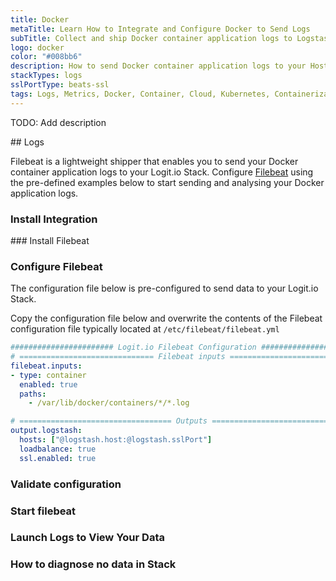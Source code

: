 ```yaml
---
title: Docker
metaTitle: Learn How to Integrate and Configure Docker to Send Logs
subTitle: Collect and ship Docker container application logs to Logstash and Elasticsearch
logo: docker
color: "#008bb6"
description: How to send Docker container application logs to your Hosted ELK Logstash instance. Configure Filebeat to send Docker container logs to your Logit.io Stack.
stackTypes: logs
sslPortType: beats-ssl
tags: Logs, Metrics, Docker, Container, Cloud, Kubernetes, Containerization, Microservices, Hub, Cloud Logs
---
```


TODO: Add description

<Steps>
  ## Logs

  Filebeat is a lightweight shipper that enables you to send your 
  Docker container application logs to your Logit.io Stack. 
  Configure [Filebeat](/integrations/log-management/shippers/filebeat) using the pre-defined 
  examples below to start sending and analysing your Docker application logs.

  ### Install Integration
  <InstallIntegration/>
  ### Install Filebeat

  <InstallFilebeat />

  ### Configure Filebeat

The configuration file below is pre-configured to send data to your Logit.io Stack.
        
Copy the configuration file below and overwrite the contents of the Filebeat 
configuration file typically located at `/etc/filebeat/filebeat.yml`

```yml copy showLineNumbers /@logstash.host/ /@logstash.sslPort/
####################### Logit.io Filebeat Configuration #########################
# ============================== Filebeat inputs ===============================
filebeat.inputs:
- type: container
  enabled: true
  paths:
    - /var/lib/docker/containers/*/*.log

# ================================== Outputs ===================================
output.logstash:
  hosts: ["@logstash.host:@logstash.sslPort"]
  loadbalance: true
  ssl.enabled: true
```

  ### Validate configuration

  <ValidateBeat beatname="filebeat" />

  ### Start filebeat
  
  <StartFilebeat />

  ### Launch Logs to View Your Data

  <LaunchVisualizer type="logs" />


  ### How to diagnose no data in Stack

  <DiagnoseNoData />

</Steps>